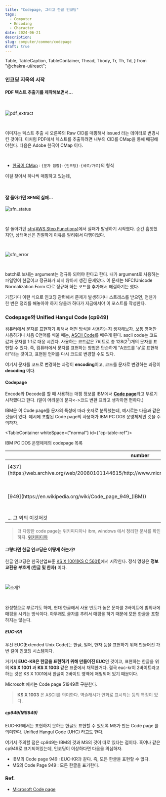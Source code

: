 ```yaml
---
title: "Codepage, 그리고 한글 인코딩"
tags:
  - Computer
  - Encoding
  - Character
date: 2024-06-21
description: 
slug: computer/common/codepage
draft: true
---
```


  Table,
  TableCaption,
  TableContainer,
  Thead,
  Tbody,
  Tr,
  Th,
  Td,
} from "@chakra-ui/react";

### 인코딩 지옥의 시작

#### PDF 텍스트 추출기를 제작해보면서...

<br/>

![pdf_extract](./pdf_extract.png)

<br/>

이미지는 텍스트 추출 시 오른쪽의 Raw CID를 매핑해서 issued 라는 데이터로 변경시킨 것이다.
이처럼 PDF에서 텍스트를 추출하려면 내부의 CID를 CMap을 통해 매핑해야한다. 다음은 Adobe 한국어 CMap 이다.

<br/>

- [한국어 CMap](https://github.com/adobe-type-tools/cmap-resources/tree/master/Adobe-Korea1-2/CMap) : `{문자 집합}-{인코딩}-{세로/가로}`의 형식 

이걸 찾아서 하나씩 매핑하고 있는데, 

 
<br/>

#### 잘 돌아가던 SFN의 실패...

![sfn_status](./sfn_status.png)

<br/>

잘 돌아가던 [sfn(AWS Step Functions)](https://docs.aws.amazon.com/ko_kr/step-functions/latest/dg/welcome.html)에서 실패가 발생하기 시작했다.
순간 흠칫했지만, 상태머신은 친절하게 이유를 알려줘서 다행이었다.

<br/>

![sfn_error](./sfn_error.png)

<br/>

batch로 보내는 argument는 정규화 되어야 한다고 한다.
내가 argument로 사용하는 파일명이 한글이고 정규화가 되지 않아서 생긴 문제였다.
이 문제는 NFC(Unicode Normalization Form C)로 정규화 하는 코드를 추가해서 해결하기는 했다.

가끔가다 이런 식으로 인코딩 관련해서 문제가 발생하거나 스트레스를 받으면, 언젠가 한 번은 정리를 해놓아야 하지 않을까 하다가 지금에서야 이 포스트를 작성한다.

### Codepage와 Unified Hangul Code (cp949)

컴퓨터에서 문자를 표현하기 위해서 어떤 방식을 사용하는지 생각해보자. 보통 영어만 사용하거나 처음 C언어를 배울 때는, [ASCII Code](https://ko.wikipedia.org/wiki/ASCII)를 배우게 된다.
ascii code는 코드값과 문자를 1:1로 대응 시킨다. 사용하는 코드값은 7비트로 총 128($2^7$)개의 문자를 표현할 수 있다.
즉, 컴퓨터에서 문자를 표현하는 방법은 단순하게 "A코드를 'a'로 표현해라"라는 것이고, 표현된 언어를 다시 코드로 변경할 수도 있다.

여기서 문자를 코드로 변경하는 과정이 **encoding**이고, 코드를 문자로 변경하는 과정이 **decoding** 이다.

#### Codepage

Encode와 Decode를 할 때 사용하는 매핑 정보를 IBM에서 [**Code page**](https://en.wikipedia.org/wiki/Code_page)라고 부르기 시작했다고 한다. (말이 어려운데 문자\<-\>코드 변환 표라고 생각하면 편하다.)

IBM은 이 Code page를 문자의 특성에 따라 숫자로 분류했는데, 예시로는 다음과 같은 것들이 있다. 예시에 포함된 Code page의 사용처가 IBM PC DOS 운영체제인 것을 주의하자.

<TableContainer whiteSpace={"normal"} id={"cp-table-ref"}> 
  <Table variant="simple">
    <TableCaption>IBM PC DOS 운영체제의 codepage 목록</TableCaption>
    <Thead>
      <Tr>
        <Th>number</Th>
        <Th>identifier</Th>
        <Th>description</Th>
      </Tr>
    </Thead>
    <Tbody>
      <Tr>
        <Td>[437](https://web.archive.org/web/20080101144615/http://www.microsoft.com/globaldev/reference/oem/437.mspx)</Td>
        <Td>Original IBM PC hardware code page</Td>
        <Td>ascii 의 7비트에서 1비트를 추가해 8비트로 ascii 코드를 확장한 테이블(codepage)를 만들었다.</Td>
      </Tr>
      <Tr>
        <Td>[949](https://en.wikipedia.org/wiki/Code_page_949_(IBM))</Td>
        <Td>Korean (Extended Wansung (ks_c_5601-1987))</Td>
        <Td>흔히 ibm-949나 cp949로 부르는 녀석이다. euc-kr 과 호환된다. (euc-kr과 호환되지만 [windows-949](https://en.wikipedia.org/wiki/Unified_Hangul_Code) 와는 엄연히 다르다.)</Td>
      </Tr>
      <Tr>
        <Td colSpan={"3"} textAlign={"center"}>... 그 외의 이것저것</Td>
    </Tr>
    </Tbody>
  </Table>
</TableContainer>

>  더 다양한 code page는 위키피디아나 ibm, windows 에서 정리한 문서를 확인하자. [위키피디아](https://en.wikipedia.org/wiki/Code_page#IBM_code_pages)

#### 그렇다면 한글 인코딩은 어떻게 하는가?

한글 인코딩은 한국산업표준 [KS X 1001(KS C 5601)](https://standard.go.kr/KSCI/standardIntro/getStandardSearchView.do?ksNo=KSX1001)에서 시작한다.
정식 명칭은 **정보 교환용 부호계 (한글 및 한자)** 이다.

<br />

![소개?](./ks_x_1001.png)

<br />

완성형으로 부르기도 하며, 현대 한글에서 사용 빈도가 높은 문자를 2바이트에 범위내에 매핑을 시키는 방식이다. 아무래도 글자를 추려서 매핑을 하기 때문에 모든 한글을 포함하지는 않는다.

##### EUC-KR

우선 EUC(Extended Unix Code)는 한글, 일어, 한자 등을 표현하기 위해 만들어진 가변 길이 인코딩 시스템이다.

거기서 **EUC-KR은 한글을 표현하기 위해 만들어진 EUC**인 것이고,
표현하는 한글을 위의 **KS X 1001** 과 **KS X 1003** 같은 표준에서 채택한거다.
결국 euc-kr이 2바이트라고 하는 것은 KS X 1001에서 한글이 2바이트 영역에 매핑되어 있기 때문이다.

Microsoft 에서는 Code page 51949로 구분한다.

> **KS X 1003** 은 ASCII를 의미한다. 역슬래시가 연화로 표시되는 등의 특징이 있다.

##### cp949(MS949)

EUC-KR에서는 표현하지 못하는 한글도 표현할 수 있도록 MS가 만든 Code page 를 의미한다. 
Unified Hangul Code (UHC) 라고도 한다. 

여기서 주의할 점은 cp949는 IBM의 것과 MS의 것이 따로 있다는 점이다. 혹여나 같은 cp949로 표기되어있는데, 인코딩이 이상하다면 다음을 의심하자.

- IBM의 Code page 949 : EUC-KR과 같다. 즉, 모든 한글을 표현할 수 없다.
- MS의 Code Page 949 : 모든 한글을 표기한다.





### Ref.

- [Microsoft Code page](https://learn.microsoft.com/en-us/windows/win32/intl/code-page-identifiers)